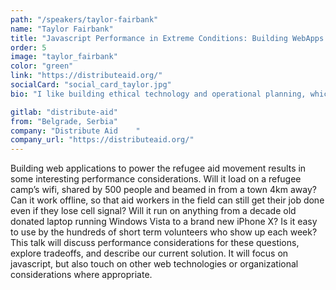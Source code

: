 ```yaml
---
path: "/speakers/taylor-fairbank"
name: "Taylor Fairbank"
title: "Javascript Performance in Extreme Conditions: Building WebApps for the Refugee Aid Movement"
order: 5
image: "taylor_fairbank"
color: "green"
link: "https://distributeaid.org/"
socialCard: "social_card_taylor.jpg"
bio: "I like building ethical technology and operational planning, which is what I'm lucky enough to do every day at Distribute Aid. I studied computer science at the University of Illinois, and have previously founded a startup which was accepted into Y Combinator.  When I’m not coding or organizing, I enjoy hiking and learning to cook new vegetarian dishes."

gitlab: "distribute-aid"
from: "Belgrade, Serbia"
company: "Distribute Aid	"
company_url: "https://distributeaid.org/"
---
```


Building web applications to power the refugee aid movement results in some interesting performance considerations.
Will it load on a refugee camp’s wifi, shared by 500 people and beamed in from a town 4km away?  Can it work offline,
so that aid workers in the field can still get their job done even if they lose cell signal?  Will it run on anything
from a decade old donated laptop running Windows Vista to a brand new iPhone X?  Is it easy to use by the hundreds of
short term volunteers who show up each week?  This talk will discuss performance considerations for these questions,
explore tradeoffs, and describe our current solution.  It will focus on javascript, but also touch on other web
technologies or organizational considerations where appropriate.
